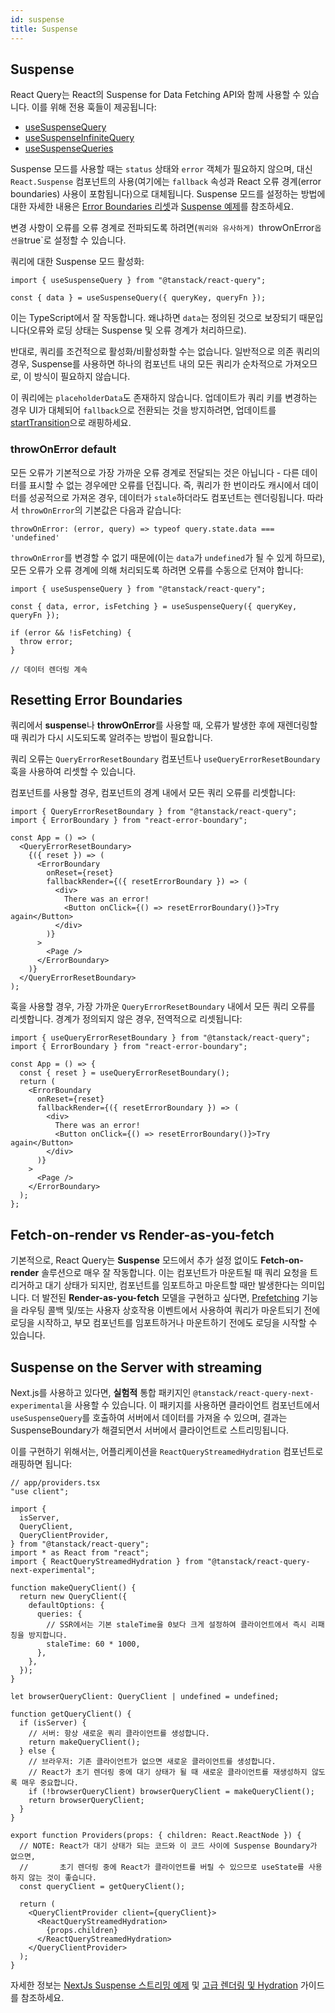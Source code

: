 ```yaml
---
id: suspense
title: Suspense
---
```


## Suspense

React Query는 React의 Suspense for Data Fetching API와 함께 사용할 수 있습니다. 이를 위해 전용 훅들이 제공됩니다:

- [useSuspenseQuery](../../reference/useSuspenseQuery)
- [useSuspenseInfiniteQuery](../../reference/useSuspenseInfiniteQuery)
- [useSuspenseQueries](../../reference/useSuspenseQueries)

Suspense 모드를 사용할 때는 `status` 상태와 `error` 객체가 필요하지 않으며, 대신 `React.Suspense` 컴포넌트의 사용(여기에는 `fallback` 속성과 React 오류 경계(error boundaries) 사용이 포함됩니다)으로 대체됩니다. Suspense 모드를 설정하는 방법에 대한 자세한 내용은 [Error Boundaries 리셋](#resetting-error-boundaries)과 [Suspense 예제](https://stackblitz.com/github/TanStack/query/tree/main/examples/react/suspense)를 참조하세요.

변경 사항이 오류를 오류 경계로 전파되도록 하려면(`쿼리와 유사하게) `throwOnError`옵션을`true`로 설정할 수 있습니다.

쿼리에 대한 Suspense 모드 활성화:

```tsx
import { useSuspenseQuery } from "@tanstack/react-query";

const { data } = useSuspenseQuery({ queryKey, queryFn });
```

이는 TypeScript에서 잘 작동합니다. 왜냐하면 `data`는 정의된 것으로 보장되기 때문입니다(오류와 로딩 상태는 Suspense 및 오류 경계가 처리하므로).

반대로, 쿼리를 조건적으로 활성화/비활성화할 수는 없습니다. 일반적으로 의존 쿼리의 경우, Suspense를 사용하면 하나의 컴포넌트 내의 모든 쿼리가 순차적으로 가져오므로, 이 방식이 필요하지 않습니다.

이 쿼리에는 `placeholderData`도 존재하지 않습니다. 업데이트가 쿼리 키를 변경하는 경우 UI가 대체되어 `fallback`으로 전환되는 것을 방지하려면, 업데이트를 [startTransition](https://react.dev/reference/react/Suspense#preventing-unwanted-fallbacks)으로 래핑하세요.

### throwOnError default

모든 오류가 기본적으로 가장 가까운 오류 경계로 전달되는 것은 아닙니다 - 다른 데이터를 표시할 수 없는 경우에만 오류를 던집니다. 즉, 쿼리가 한 번이라도 캐시에서 데이터를 성공적으로 가져온 경우, 데이터가 `stale`하더라도 컴포넌트는 렌더링됩니다. 따라서 `throwOnError`의 기본값은 다음과 같습니다:

```
throwOnError: (error, query) => typeof query.state.data === 'undefined'
```

`throwOnError`를 변경할 수 없기 때문에(이는 `data`가 `undefined`가 될 수 있게 하므로), 모든 오류가 오류 경계에 의해 처리되도록 하려면 오류를 수동으로 던져야 합니다:

```tsx
import { useSuspenseQuery } from "@tanstack/react-query";

const { data, error, isFetching } = useSuspenseQuery({ queryKey, queryFn });

if (error && !isFetching) {
  throw error;
}

// 데이터 렌더링 계속
```

## Resetting Error Boundaries

쿼리에서 **suspense**나 **throwOnError**를 사용할 때, 오류가 발생한 후에 재렌더링할 때 쿼리가 다시 시도되도록 알려주는 방법이 필요합니다.

쿼리 오류는 `QueryErrorResetBoundary` 컴포넌트나 `useQueryErrorResetBoundary` 훅을 사용하여 리셋할 수 있습니다.

컴포넌트를 사용할 경우, 컴포넌트의 경계 내에서 모든 쿼리 오류를 리셋합니다:

```tsx
import { QueryErrorResetBoundary } from "@tanstack/react-query";
import { ErrorBoundary } from "react-error-boundary";

const App = () => (
  <QueryErrorResetBoundary>
    {({ reset }) => (
      <ErrorBoundary
        onReset={reset}
        fallbackRender={({ resetErrorBoundary }) => (
          <div>
            There was an error!
            <Button onClick={() => resetErrorBoundary()}>Try again</Button>
          </div>
        )}
      >
        <Page />
      </ErrorBoundary>
    )}
  </QueryErrorResetBoundary>
);
```

훅을 사용할 경우, 가장 가까운 `QueryErrorResetBoundary` 내에서 모든 쿼리 오류를 리셋합니다. 경계가 정의되지 않은 경우, 전역적으로 리셋됩니다:

```tsx
import { useQueryErrorResetBoundary } from "@tanstack/react-query";
import { ErrorBoundary } from "react-error-boundary";

const App = () => {
  const { reset } = useQueryErrorResetBoundary();
  return (
    <ErrorBoundary
      onReset={reset}
      fallbackRender={({ resetErrorBoundary }) => (
        <div>
          There was an error!
          <Button onClick={() => resetErrorBoundary()}>Try again</Button>
        </div>
      )}
    >
      <Page />
    </ErrorBoundary>
  );
};
```

## Fetch-on-render vs Render-as-you-fetch

기본적으로, React Query는 **Suspense** 모드에서 추가 설정 없이도 **Fetch-on-render** 솔루션으로 매우 잘 작동합니다. 이는 컴포넌트가 마운트될 때 쿼리 요청을 트리거하고 대기 상태가 되지만, 컴포넌트를 임포트하고 마운트할 때만 발생한다는 의미입니다. 더 발전된 **Render-as-you-fetch** 모델을 구현하고 싶다면, [Prefetching](../prefetching) 기능을 라우팅 콜백 및/또는 사용자 상호작용 이벤트에서 사용하여 쿼리가 마운트되기 전에 로딩을 시작하고, 부모 컴포넌트를 임포트하거나 마운트하기 전에도 로딩을 시작할 수 있습니다.

## Suspense on the Server with streaming

Next.js를 사용하고 있다면, **실험적** 통합 패키지인 `@tanstack/react-query-next-experimental`을 사용할 수 있습니다. 이 패키지를 사용하면 클라이언트 컴포넌트에서 `useSuspenseQuery`를 호출하여 서버에서 데이터를 가져올 수 있으며, 결과는 SuspenseBoundary가 해결되면서 서버에서 클라이언트로 스트리밍됩니다.

이를 구현하기 위해서는, 어플리케이션을 `ReactQueryStreamedHydration` 컴포넌트로 래핑하면 됩니다:

```tsx
// app/providers.tsx
"use client";

import {
  isServer,
  QueryClient,
  QueryClientProvider,
} from "@tanstack/react-query";
import * as React from "react";
import { ReactQueryStreamedHydration } from "@tanstack/react-query-next-experimental";

function makeQueryClient() {
  return new QueryClient({
    defaultOptions: {
      queries: {
        // SSR에서는 기본 staleTime을 0보다 크게 설정하여 클라이언트에서 즉시 리패칭을 방지합니다.
        staleTime: 60 * 1000,
      },
    },
  });
}

let browserQueryClient: QueryClient | undefined = undefined;

function getQueryClient() {
  if (isServer) {
    // 서버: 항상 새로운 쿼리 클라이언트를 생성합니다.
    return makeQueryClient();
  } else {
    // 브라우저: 기존 클라이언트가 없으면 새로운 클라이언트를 생성합니다.
    // React가 초기 렌더링 중에 대기 상태가 될 때 새로운 클라이언트를 재생성하지 않도록 매우 중요합니다.
    if (!browserQueryClient) browserQueryClient = makeQueryClient();
    return browserQueryClient;
  }
}

export function Providers(props: { children: React.ReactNode }) {
  // NOTE: React가 대기 상태가 되는 코드와 이 코드 사이에 Suspense Boundary가 없으면,
  //       초기 렌더링 중에 React가 클라이언트를 버릴 수 있으므로 useState를 사용하지 않는 것이 좋습니다.
  const queryClient = getQueryClient();

  return (
    <QueryClientProvider client={queryClient}>
      <ReactQueryStreamedHydration>
        {props.children}
      </ReactQueryStreamedHydration>
    </QueryClientProvider>
  );
}
```

자세한 정보는 [NextJs Suspense 스트리밍 예제](../../examples/nextjs-suspense-streaming) 및 [고급 렌더링 및 Hydration](../advanced-ssr) 가이드를 참조하세요.

